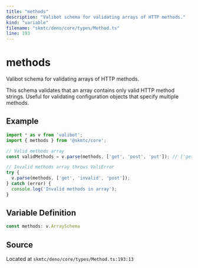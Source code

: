 ```yaml
---
title: "methods"
description: "Valibot schema for validating arrays of HTTP methods."
kind: "variable"
filename: "skmtc/deno/core/types/Method.ts"
line: 193
---
```


# methods

Valibot schema for validating arrays of HTTP methods.

This schema validates that an array contains only valid HTTP method strings.
Useful for validating configuration objects that specify multiple methods.


## Example

```typescript
import * as v from 'valibot';
import { methods } from '@skmtc/core';

// Valid methods array
const validMethods = v.parse(methods, ['get', 'post', 'put']); // ['get', 'post', 'put']

// Invalid methods array throws ValiError
try {
  v.parse(methods, ['get', 'invalid', 'post']);
} catch (error) {
  console.log('Invalid methods in array');
}
```

## Variable Definition

```typescript
const methods: v.ArraySchema
```

## Source

Located at `skmtc/deno/core/types/Method.ts:193:13`
